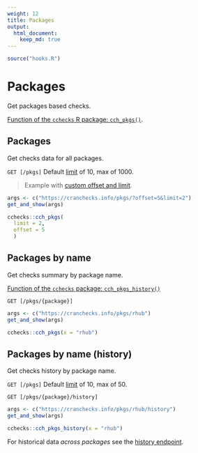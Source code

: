 ```yaml
---
weight: 12
title: Packages
output: 
  html_document:
    keep_md: true
---
```


```r
source("hooks.R")
```

# Packages

Get packages based checks.

[Function of the `cchecks` R package: `cch_pkgs()`](https://docs.ropensci.org/cchecks/reference/cch_pkgs.html).


## Packages

Get checks data for all packages.

`GET [/pkgs]`
Default [limit](#pagination) of 10, max of 1000. 

> Example with [custom offset and limit](#pagination).

```r
args <- c("https://cranchecks.info/pkgs/?offset=5&limit=2")
get_and_show(args)
```

```r
cchecks::cch_pkgs(
  limit = 2, 
  offset = 5
  )
```

## Packages by name

Get checks summary by package name.

[Function of the `cchecks` package: `cch_pkgs_history()`](https://docs.ropensci.org/cchecks/reference/cch_pkgs_history.html)

`GET [/pkgs/{package}]`

```r
args <- c("https://cranchecks.info/pkgs/rhub")
get_and_show(args)
```

```r
cchecks::cch_pkgs(x = "rhub")
```

## Packages by name (history)

Get checks history by package name.

`GET [/pkgs]`
Default [limit](#pagination) of 10, max of 50.

`GET [/pkgs/{package}/history]`

```r
args <- c("https://cranchecks.info/pkgs/rhub/history")
get_and_show(args)
```

```r
cchecks::cch_pkgs_history(x = "rhub")
```

For historical data _across packages_ see the [history endpoint](#history).